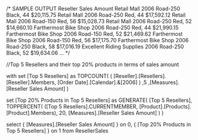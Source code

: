 /* SAMPLE OUTPUT
													Reseller Sales Amount
Retail Mall					2006 Road-250 Black, 44	$20,115.75
Retail Mall					2006 Road-250 Red, 44	$17,592.12
Retail Mall					2006 Road-150 Red, 56	$15,028.73
Retail Mall					2006 Road-250 Red, 52	$14,660.10
Farthermost Bike Shop		2006 Road-250 Red, 44	$21,990.15
Farthermost Bike Shop		2006 Road-150 Red, 52	$21,469.62
Farthermost Bike Shop		2006 Road-150 Red, 56	$17,175.70
Farthermost Bike Shop		2006 Road-250 Black, 58	$17,016.19
Excellent Riding Supplies	2006 Road-250 Black, 52	$19,634.06
...
*/

//Top 5 Resellers and their top 20% products in terms of sales amount

with
set [Top 5 Resellers] as
	TOPCOUNT(
		(
			[Reseller].[Resellers].[Reseller].Members, 
			[Order Date].[Calendar].&[2006]
		) 
		,5
		,[Measures].[Reseller Sales Amount]
	)

set [Top 20% Products in Top 5 Resellers] as
	GENERATE(
		[Top 5 Resellers],
		TOPPERCENT(
			([Top 5 Resellers].CURRENTMEMBER, [Product].[Products].[Product].Members),
			20,
			[Measures].[Reseller Sales Amount]
		)
	)

select
	{
		[Measures].[Reseller Sales Amount]
	} on 0,
	{
		[Top 20% Products in Top 5 Resellers]
	} on 1
from ResellerSales

